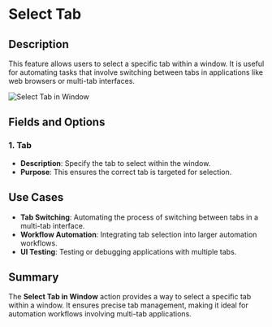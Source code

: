 # Select Tab

## Description

This feature allows users to select a specific tab within a window. It is useful for automating tasks that involve switching between tabs in applications like web browsers or multi-tab interfaces.

![Select Tab in Window](../../../assets/ui-automation/select-tab-in-window.png)

## Fields and Options

### 1. **Tab**

- **Description**: Specify the tab to select within the window.
- **Purpose**: This ensures the correct tab is targeted for selection.

## Use Cases

- **Tab Switching**: Automating the process of switching between tabs in a multi-tab interface.
- **Workflow Automation**: Integrating tab selection into larger automation workflows.
- **UI Testing**: Testing or debugging applications with multiple tabs.

## Summary

The **Select Tab in Window** action provides a way to select a specific tab within a window. It ensures precise tab management, making it ideal for automation workflows involving multi-tab applications.
